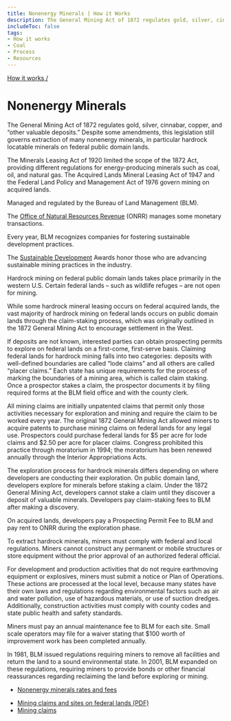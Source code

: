 ```yaml
---
title: Nonenergy Minerals | How it Works
description: The General Mining Act of 1872 regulates gold, silver, cinnabar, copper, and “other valuable deposits.” Despite some amendments, this legislation still governs extraction of many nonenergy minerals, in particular hardrock locatable minerals on federal public domain lands.
includeToc: false
tags:
- How it works
- Coal
- Process
- Resources
---
```


<Box bgcolor='primary.main'>
<Container maxWidth="lg">
<Grid container alignItems='center'>
<Grid item xs={12} sm={8}>
<Box p={3} pl={0}>

[How it works /](/how-it-works/)

# Nonenergy Minerals

The General Mining Act of 1872 regulates gold, silver, cinnabar, copper, and “other valuable deposits.” Despite some amendments, this legislation still governs extraction of many nonenergy minerals, in particular hardrock locatable minerals on federal public domain lands.

The Minerals Leasing Act of 1920 limited the scope of the 1872 Act, providing different regulations for energy-producing minerals such as coal, oil, and natural gas. The Acquired Lands Mineral Leasing Act of 1947 and the Federal Land Policy and Management Act of 1976 govern mining on acquired lands.

</Box>
</Grid>
<Grid container xs={12} sm={4} >
<Box p={3} border={4} borderTop={0} borderBottom={0} borderColor='white'>
<Grid container xs={12}>
<Grid item xs={8}>

Managed and regulated by the Bureau of Land Management (BLM).

</Grid>
<Grid item xs={4}>
<Box p={4}><BlmLogoImg></BlmLogoImg></Box>
</Grid>
<Grid item xs={8}>

The [Office of Natural Resources Revenue](http://www.onrr.gov/) (ONRR) manages some monetary transactions.

</Grid>
<Grid item xs={4}>
<Box p={4}><OnrrLogoImg></OnrrLogoImg></Box>
</Grid>
</Grid>
</Box>
</Grid>
</Grid>

</Container>
</Box>

<MineralsBackground>

<Grid container spacing={2} alignItems='flex-start'>
<Grid item xs={12} sm={4}>
<Box p={9} m={9}  display={{ xs: 'none', sm: 'block' }}/>
<Box p={8} display={{ xs: 'block', sm: 'none' }}/>
<DidYouKnowCard>

Every year, BLM recognizes companies for fostering sustainable development practices.

<CollapsibleContent>

The [Sustainable Development](https://www.blm.gov/programs/energy-and-minerals/mining-and-minerals) Awards honor those who are advancing sustainable mining practices in the industry.

</CollapsibleContent>
</DidYouKnowCard>
</Grid>

<Grid item xs={12} sm={1}>
</Grid>

<Grid item xs={12} sm={7}>
<Box mt={5}>
<ProcessCard step={1} name={'Plan'}>

Hardrock mining on federal public domain lands takes place primarily in the western U.S. Certain federal lands – such as wildlife refuges – are not open for mining.

While some hardrock mineral leasing occurs on federal acquired lands, the vast majority of hardrock mining on federal lands occurs on public domain lands through the claim-staking process, which was originally outlined in the 1872 General Mining Act to encourage settlement in the West.

</ProcessCard>
<ProcessCard step={2} name={'Claim'}>

If deposits are not known, interested parties can obtain prospecting permits to explore on federal lands on a first-come, first-serve basis. Claiming federal lands for hardrock mining falls into two categories: deposits with well-defined boundaries are called “lode claims” and all others are called “placer claims.” Each state has unique requirements for the process of marking the boundaries of a mining area, which is called claim staking. Once a prospector stakes a claim, the prospector documents it by filing required forms at the BLM field office and with the county clerk.

All mining claims are initially unpatented claims that permit only those activities necessary for exploration and mining and require the claim to be worked every year. The original 1872 General Mining Act allowed miners to acquire patents to purchase mining claims on federal lands for any legal use. Prospectors could purchase federal lands for $5 per acre for lode claims and $2.50 per acre for placer claims. Congress prohibited this practice through moratorium in 1994; the moratorium has been renewed annually through the Interior Appropriations Acts.

</ProcessCard>
<ProcessCard step={3} name={'Explore'}>

The exploration process for hardrock minerals differs depending on where developers are conducting their exploration. On public domain land, developers explore for minerals before staking a claim. Under the 1872 General Mining Act, developers cannot stake a claim until they discover a deposit of valuable minerals. Developers pay <GlossaryTerm>claim-staking</GlossaryTerm> fees to BLM after making a discovery.

On acquired lands, developers pay a Prospecting Permit Fee to BLM and pay <GlossaryTerm>rent</GlossaryTerm> to ONRR during the exploration phase.

</ProcessCard>
<ProcessCard step={4} name={'Develop'}>

To extract hardrock minerals, miners must comply with federal and local regulations. Miners cannot construct any permanent or mobile structures or store equipment without the prior approval of an authorized federal official.

For development and production activities that do not require earthmoving equipment or explosives, miners must submit a notice or Plan of Operations. These actions are processed at the local level, because many states have their own laws and regulations regarding environmental factors such as air and water pollution, use of hazardous materials, or use of suction dredges. Additionally, construction activities must comply with county codes and state public health and safety standards.

Miners must pay an annual maintenance fee to BLM for each site. Small scale operators may file for a waiver stating that $100 worth of improvement work has been completed annually.

</ProcessCard>
<ProcessCard step={5} name={'Decommission and reclaim'}>

In 1981, BLM issued regulations requiring miners to remove all facilities and return the land to a sound environmental state. In 2001, BLM expanded on these regulations, requiring miners to provide bonds or other financial reassurances regarding reclaiming the land before exploring or mining.

</ProcessCard>
<ProcessCard name={'Rates and fees'} defaultExpanded={true}>

- [Nonenergy minerals rates and fees](/how-it-works/revenues/#minerals-rates)

</ProcessCard>
<ProcessCard name={'Learn more'} defaultExpanded={true}>

- [Mining claims and sites on federal lands (PDF)](https://www.blm.gov/sites/blm.gov/files/documents/files/PublicRoom_Mining_Claims_Brochure-2016.pdf)
- [Mining claims](https://www.blm.gov/programs/energy-and-minerals/mining-and-minerals/locatable-minerals/mining-claims)

</ProcessCard>
</Box>
</Grid>
</Grid>
</MineralsBackground>

